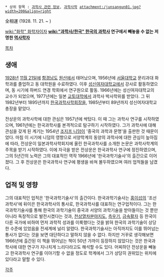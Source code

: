  * 상위 항목 : [[과학사 관련 정보]], [[과학사학]] attachment:/junsangun01.jpg?width=200&align=right
全相運 (1928. 11. 21. ~ )

[[wiki:"화학" 화학자]]이자 '''[[wiki:"과학사/한국" 한국의 과학사]] 연구에서 빼놓을 수 없는 저명한 [[역사학자]]'''

[[목차]]

== 생애 ==
[[1928년]] [[11월 21일]]에 [[함경남도]] [[원산]]에서 태어났으며, 1956년에 [[서울대학교]] 문리과대 화학과를 졸업하고 동 대학원을 수료하였다. 이후 [[성신여자대학교]]에서 강사로 활동하였으며, 동 시기에 하버드 연경 학회에서 연구원으로 활동. 1966년에는 성신여자대학교의 교수가 되었으며, 1977년에는 일본 [[교토대학]]에서 과학사 박사학위를 받았다. 그 뒤 1982년부터 1895년까지 [[한국과학사학회]]장을, 1985년부터 89년까지 성신여자대학교 총장을 맡았다. 

전상운의 과학사학에 대한 관심은 1957년에 싹텄다. 이 때 그는 과학사 연구를 시작하였으며, 1961년에는 한국과학사를 본격적으로 탐구하기 시작하였다. 그가 과학사에 대해 관심을 갖게 된 계기는 1954년 [[조지프 니덤]]이 '중국의 과학과 문명'을 출판한 것 때문이었다. 마침 이 시기에 니덤의 영향으로 서양학계의 동양의 과학사에 대한 관심이 높아짐에 따라, 전상운이 일본과학사학회지에 올린 한국과학사를 소개한 논문은 과학사학계의 주목을 받기 시작하였다. 이에 자극을 받은 전상운은 한국과학사 연구에 정진하였으며, 그의 5년간의 노력은 그의 대표적인 역작 1966년에 '한국과학기술사'의 출간으로 이어졌다. 그 후 전상운은 한국과학사 연구에 평생을 바쳐 몰두하였으며 여러 업적들을 남겼다.

== 업적 및 영향 ==
그의 대표적인 업적은 '한국과학기술사'의 출간이다. 한국과학기술사는 [[홍이섭]]의 '조선과학사'에 뒤이은 한국과학사의 통사로, 한국과학사를 대표하는 연구업적이다. 그는 한국과학기술사를 통해 한국의 과학기술이 중국과 서양의 과학기술을 받아들이는 것 뿐만 아니라 독창적으로 발전시켰다는 것과, [[천상열차분야지도]], [[측우기]], [[금속활자]] 등 한국이 다른 국가에 비하여 먼저 과학적 성과를 이룩했다는 것을 밝혀 한국의 과학기술이 상당한 수준에 있었음을 전세계에 널리 알렸다. 한국과학기술사는 아직까지도 이를 뛰어넘는 통사가 없다는 것을 보면 대단하다고 말하지 않을 수 없다. 하지만 거꾸로 생각해보면 1966년에 출간된 이 책을 뛰어넘는 책이 50년 가까이 등장하지 않았다는 것은 한국과학사에 대한 연구가 지나치게 느리다라고도 해석할 수도 있다. 어찌하던 전상운을 빼놓고 한국과학사 연구를 이야기할 수 없을 정도로 학계에서 그가 상당히 권위있는 위치에 있다라고 말할 수 있다.

[[각주]]

